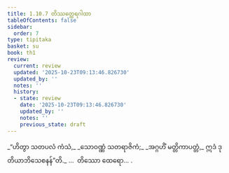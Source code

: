 ```yaml
---
title: 1.10.7 တိဿတ္ထေရဂါထာ
tableOfContents: false
sidebar:
  order: 7
type: tipitaka
basket: su
book: th1
review:
  current: review
  updated: '2025-10-23T09:13:46.826730'
  updated_by: ''
  notes: ''
  history:
  - state: review
    date: '2025-10-23T09:13:46.826730'
    updated_by: ''
    notes: ''
    previous_state: draft
---
```



<ReviewStatus review={frontmatter.review} showDetails={true} />

<HypothesisAnnotation frontmatter={frontmatter} />

<DynamicBreadcrumb />

<Division number="97" book="th1" e="ch" v="19" p="240">

<Paragraph number="217" type="verses" book="th1">
_“ဟိတွာ သတပလံ ကံသံ,_  
_သောဝဏ္ဏံ သတရာဇိကံ;_  
_အဂ္ဂဟိံ မတ္တိကာပတ္တံ,_  
ဣဒံ ဒုတိယာဘိသေစနန်”တိ._  


</Paragraph>
</Division>

<Paragraph number="218" type="center" book="th1">
…  တိဿော ထေရော… .
</Paragraph>